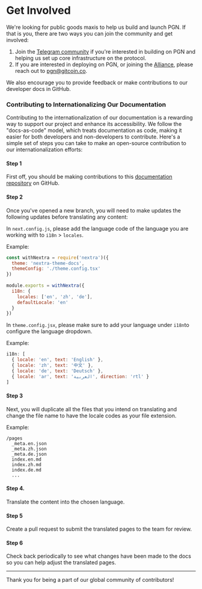 # Get Involved

We're looking for public goods maxis to help us build and launch PGN. If that is you, there are two ways you can join the community and get involved:

1. Join the [Telegram community](https://t.me/+9_ZHRaz7nmJkMTIx) if you're interested in building on PGN and helping us set up core infrastructure on the protocol.
2. If you are interested in deploying on PGN, or joining the [Alliance](/faq#what-is-the-public-goods-alliance), please reach out to pgn@gitcoin.co.

We also encourage you to provide feedback or make contributions to our developer docs in GitHub.

### Contributing to Internationalizing Our Documentation

Contributing to the internationalization of our documentation is a rewarding way to support our project and enhance its accessibility. We follow the "docs-as-code" model, which treats documentation as code, making it easier for both developers and non-developers to contribute. Here's a simple set of steps you can take to make an open-source contribution to our internationalization efforts:

#### Step 1

First off, you should be making contributions to this [documentation repository](https://github.com/supermodularxyz/pgn-docs) on GitHub.

#### Step 2

Once you've opened a new branch, you will need to make updates the following updates before translating any content:

In `next.config.js`, please add the language code of the language you are working with to `i18n` > `locales`. 

Example: 

```js filename="next.config.js" {7-10}
const withNextra = require('nextra')({
  theme: 'nextra-theme-docs',
  themeConfig: './theme.config.tsx'
})
 
module.exports = withNextra({
  i18n: {
    locales: ['en', 'zh', 'de'],
    defaultLocale: 'en'
  }
})
```

In `theme.config.jsx`, please make sure to add your language under `i18n`to configure the language dropdown.

Example: 

```js filename="theme.config.jsx"
i18n: [
  { locale: 'en', text: 'English' },
  { locale: 'zh', text: '中文' },
  { locale: 'de', text: 'Deutsch' },
  { locale: 'ar', text: 'العربية', direction: 'rtl' }
]
```

#### Step 3

Next, you will duplicate all the files that you intend on translating and change the file name to have the locale codes as your file extension.

Example:

```plaintext
/pages
  _meta.en.json
  _meta.zh.json
  _meta.de.json
  index.en.md
  index.zh.md
  index.de.md
  ...
```

#### Step 4. 

Translate the content into the chosen language.

#### Step 5

Create a pull request to submit the translated pages to the team for review. 

#### Step 6

Check back periodically to see what changes have been made to the docs so you can help adjust the translated pages.

---

Thank you for being a part of our global community of contributors!